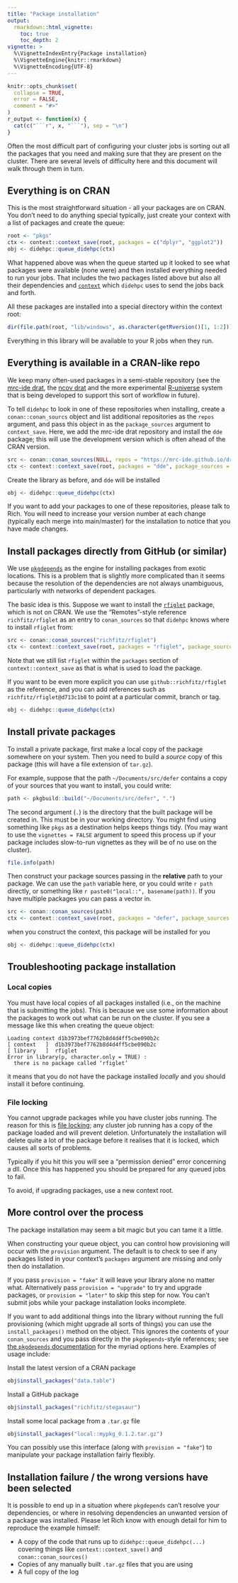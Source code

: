 ```yaml
---
title: "Package installation"
output:
  rmarkdown::html_vignette:
    toc: true
    toc_depth: 2
vignette: >
  %\VignetteIndexEntry{Package installation}
  %\VignetteEngine{knitr::rmarkdown}
  %\VignetteEncoding{UTF-8}
---
```


<!-- HEADER -->

```r
knitr::opts_chunk$set(
  collapse = TRUE,
  error = FALSE,
  comment = "#>"
)
r_output <- function(x) {
  cat(c("```r", x, "```"), sep = "\n")
}
```

Often the most difficult part of configuring your cluster jobs is sorting out all the packages that you need and making sure that they are present on the cluster. There are several levels of difficulty here and this document will walk through them in turn.

## Everything is on CRAN

This is the most straightforward situation - all your packages are on CRAN. You don't need to do anything special typically, just create your context with a list of packages and create the queue:

```r
root <- "pkgs"
ctx <- context::context_save(root, packages = c("dplyr", "ggplot2"))
obj <- didehpc::queue_didehpc(ctx)
```

What happened above was when the queue started up it looked to see what packages were available (none were) and then installed everything needed to run your jobs. That includes the two packages listed above but also all their dependencies and [`context`](https://mrc-ide.github.io/context/) which `didehpc` uses to send the jobs back and forth.

All these packages are installed into a special directory within the context root:

```r
dir(file.path(root, "lib/windows", as.character(getRversion()[1, 1:2])))
```

Everything in this library will be available to your R jobs when they run.

## Everything is available in a CRAN-like repo

We keep many often-used packages in a semi-stable repository (see the [mrc-ide drat](https://mrc-ide.github.io/drat/), the [ncov drat](https://ncov-ic.github.io/drat/) and the more experimental [R-universe](https://mrc-ide.r-universe.dev/ui#builds) system that is being developed to support this sort of workflow in future).

To tell `didehpc` to look in one of these repositories when installing, create a `conan::conan_sourcs` object and list additional repositories as the `repos` argument, and pass this object in as the `package_sources` argument to `context_save`.  Here, we add the mrc-ide drat repository and install the `dde` package; this will use the development version which is often ahead of the CRAN version.

```r
src <- conan::conan_sources(NULL, repos = "https://mrc-ide.github.io/drat/")
ctx <- context::context_save(root, packages = "dde", package_sources = src)
```

Create the library as before, and `dde` will be installed

```r
obj <- didehpc::queue_didehpc(ctx)
```

If you want to add your packages to one of these repositories, please talk to Rich. You will need to increase your version number at each change (typically each merge into main/master) for the installation to notice that you have made changes.

## Install packages directly from GitHub (or similar)

We use [`pkgdepends`](https://r-lib.github.io/pkgdepends/) as the engine for installing packages from exotic locations. This is a problem that is slightly more complicated than it seems because the resolution of the dependencies are not always unambiguous, particularly with networks of dependent packages.

The basic idea is this. Suppose we want to install the [`rfiglet`](https://github.com/richfitz/rfiglet) package, which is not on CRAN. We use the "Remotes"-style reference `richfitz/rfiglet` as an entry to `conan_sources` so that `didehpc` knows where to install `rfiglet` from:

```r
src <- conan::conan_sources("richfitz/rfiglet")
ctx <- context::context_save(root, packages = "rfiglet", package_sources = src)
```

Note that we still list `rfiglet` within the `packages` section of `context::context_save` as that is what is used to load the package.

If you want to be even more explicit you can use `github::richfitz/rfiglet` as the reference, and you can add references such as `richfitz/rfiglet@d713c1b8` to point at a particular commit, branch or tag.

```r
obj <- didehpc::queue_didehpc(ctx)
```

## Install private packages

To install a private package, first make a local copy of the package somewhere on your system. Then you need to build a _source_ copy of this package (this will have a file extension of `tar.gz`).

For example, suppose that the path `~/Documents/src/defer` contains a copy of your sources that you want to install, you could write:

```r
path <- pkgbuild::build("~/Documents/src/defer", ".")
```

The second argument (`.`) is the directory that the built package will be created in. This must be in your working directory. You might find using something like `pkgs` as a destination helps keeps things tidy. (You may want to use the `vignettes = FALSE` argument to speed this process up if your package includes slow-to-run vignettes as they will be of no use on the cluster).

```r
file.info(path)
```

Then construct your package sources passing in the **relative** path to your package. We can use the `path` variable here, or you could write `r path` directly, or something like `r paste0("local::", basename(path))`. If you have multiple packages you can pass a vector in.

```r
src <- conan::conan_sources(path)
ctx <- context::context_save(root, packages = "defer", package_sources = src)
```

when you construct the context, this package will be installed for you

```r
obj <- didehpc::queue_didehpc(ctx)
```

## Troubleshooting package installation

### Local copies

You must have local copies of all packages installed (i.e., on the machine that is submitting the jobs). This is because we use some information about the packages to work out what can be run on the cluster. If you see a message like this when creating the queue object:

```
Loading context d1b3973bef7762b8d4d4ff5cbe090b2c
[ context   ]  d1b3973bef7762b8d4d4ff5cbe090b2c
[ library   ]  rfiglet
Error in library(p, character.only = TRUE) :
  there is no package called ‘rfiglet’
```

it means that you do not have the package installed *locally* and you should install it before continuing.

### File locking

You cannot upgrade packages while you have cluster jobs running. The reason for this is [file locking](https://en.wikipedia.org/wiki/File_locking); any cluster job running has a copy of the package loaded and will prevent deletion. Unfortunately the installation will delete quite a lot of the package before it realises that it is locked, which causes all sorts of problems.

Typically if you hit this you will see a "permission denied" error concerning a dll. Once this has happened you should be prepared for any queued jobs to fail.

To avoid, if upgrading packages, use a new context root.

## More control over the process

The package installation may seem a bit magic but you can tame it a little.

When constructing your queue object, you can control how provisioning will occur with the `provision` argument. The default is to check to see if any packages listed in your context's `packages` argument are missing and only then do installation.

If you pass `provision = "fake"` it will leave your library alone no matter what. Alternatively pass `provision = "upgrade"` to try and upgrade packages, or `provision = "later"` to skip this step for now. You can't submit jobs while your package installation looks incomplete.

If you want to add additional things into the library without running the full provisioning (which might upgrade all sorts of things) you can use the `install_packages()` method on the object. This ignores the contents of your `conan_sources` and you pass directly in the `pkgdepends`-style references; see [the `pkgdepends` documentation](https://r-lib.github.io/pkgdepends/reference/pkg_refs.html) for the myriad options here. Examples of usage include:

Install the latest version of a CRAN package

```r
obj$install_packages("data.table")
```

Install a GitHub package

```r
obj$install_packages("richfitz/stegasaur")
```

Install some local package from a `.tar.gz` file

```r
obj$install_packages("local::mypkg_0.1.2.tar.gz")
```

You can possibly use this interface (along with `provision = "fake"`) to manipulate your package installation fairly flexibly.

## Installation failure / the wrong versions have been selected

It is possible to end up in a situation where `pkgdepends` can't resolve your dependencies, or where in resolving dependencies an unwanted version of a package was installed. Please let Rich know with enough detail for him to reproduce the example himself:

* A copy of the code that runs up to `didehpc::queue_didehpc(...)` covering things like `context::context_save()` and `conan::conan_sources()`
* Copies of any manually built `.tar.gz` files that you are using
* A full copy of the log
